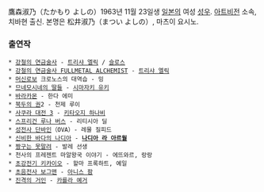 鷹森淑乃（たかもり よしの）1963년 11월 23일생 [[일본]]의 여성 [[성우]]. [[아트비전]] 소속, 치바현 출신.
본명은 松井淑乃（まつい よしの）, 마츠이 요시노.

=== 출연작 ===
 * [[강철의 연금술사]] - [[트리샤 엘릭]] / [[슬로스]]
 * [[강철의 연금술사 FULLMETAL ALCHEMIST]] - [[트리샤 엘릭]]
 * [[머신로보]] 크로노스의 대역습 - 밍
 * [[므네모시네의 딸들]] - [[시마자키 유키]]
 * [[바라카몬]] - 한다 에미
 * [[북두의 권]]2 - 천제 루이
 * [[사쿠라 대전 3]] - [[키타오지 하나비]]
 * [[스프리건 루나 버스]] - 리티시아 딜
 * [[성전사 단바인]]（OVA）- 레물 질피드
 * [[신비한 바다의 나디아]] - '''[[나디아 라 아르월]]'''
 * [[짱구는 못말려]] - 발레 선생
 * 천사의 프레젠트 마알왕국 이야기 - 에뜨와르, 랑랑
 * [[초강전기 키카이오]] - 할마 프록하트, 예일
 * [[초음전사 보그맨]] - [[아니스 팜]]
 * [[진격의 거인]] - [[카를라 예거]]
